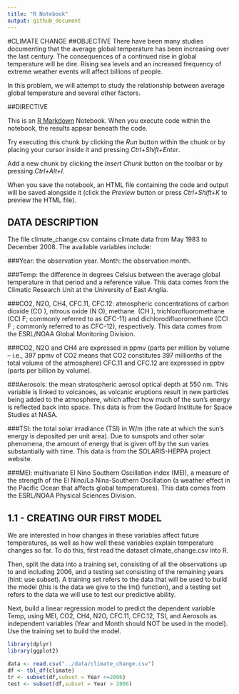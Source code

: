 ```yaml
---
title: "R Notebook"
output: github_document
---
```

#CLIMATE CHANGE
##OBJECTIVE
There have been many studies documenting that the average global temperature has been increasing over the last century. The consequences of a continued rise in global temperature will be dire. Rising sea levels and an increased frequency of extreme weather events will affect billions of people.

In this problem, we will attempt to study the relationship between average global temperature and several other factors.

##DIRECTIVE

This is an [R Markdown](http://rmarkdown.rstudio.com) Notebook. When you execute code within the notebook, the results appear beneath the code. 

Try executing this chunk by clicking the *Run* button within the chunk or by placing your cursor inside it and pressing *Ctrl+Shift+Enter*. 


Add a new chunk by clicking the *Insert Chunk* button on the toolbar or by pressing *Ctrl+Alt+I*.

When you save the notebook, an HTML file containing the code and output will be saved alongside it (click the *Preview* button or press *Ctrl+Shift+K* to preview the HTML file).

## DATA DESCRIPTION
The file climate_change.csv contains climate data from May 1983 to December 2008. The available variables include:

###Year: 
the observation year. Month: the observation month.

###Temp: 
the difference in degrees Celsius between the average global temperature in that period and a reference value. This data comes from the Climatic Research Unit at the University of East Anglia. 

###CO2, N2O, CH4, CFC.11, CFC.12: 
atmospheric concentrations of carbon dioxide (CO ), nitrous oxide (N O), methane  (CH ), trichlorofluoromethane (CCl F; commonly referred to as CFC-11) and dichlorodifluoromethane (CCl F ; commonly referred to as CFC-12), respectively. This data comes from the ESRL/NOAA Global Monitoring Division.

###CO2, N2O and CH4
are expressed in ppmv (parts per million by volume  -- i.e., 397 ppmv of CO2 means that CO2 constitutes 397 millionths of the total volume of the atmosphere) CFC.11 and CFC.12 are expressed in ppbv (parts per billion by volume). 

###Aerosols: 
the mean stratospheric aerosol optical depth at 550 nm. This variable is linked to volcanoes, as volcanic eruptions result in new particles being added to the atmosphere, which affect how much of the sun's energy is reflected back into space. This data is from the Godard Institute for Space Studies at NASA. 

###TSI: 
the total solar irradiance (TSI) in W/m (the rate at which the sun's energy is deposited per unit area). Due to sunspots and other solar phenomena, the amount of energy that is given off by the sun varies substantially with time. This data is from the SOLARIS-HEPPA project website. 

###MEI: 
multivariate El Nino Southern Oscillation index (MEI), a measure of the strength of the El Nino/La Nina-Southern Oscillation (a weather effect in the Pacific Ocean that affects global temperatures). This data comes from the ESRL/NOAA Physical Sciences Division.

## 1.1 - CREATING OUR FIRST MODEL 

We are interested in how changes in these variables affect future temperatures, as well as how well these variables explain temperature changes so far. To do this, first read the dataset climate_change.csv into R.

Then, split the data into a training set, consisting of all the observations up to and including 2006, and a testing set consisting of the remaining years (hint: use subset). A training set refers to the data that will be used to build the model (this is the data we give to the lm() function), and a testing set refers to the data we will use to test our predictive ability.

Next, build a linear regression model to predict the dependent variable Temp, using MEI, CO2, CH4, N2O, CFC.11, CFC.12, TSI, and Aerosols as independent variables (Year and Month should NOT be used in the model). Use the training set to build the model.

```r
library(dplyr)
library(ggplot2)
```


```r
data <- read.csv("../data/climate_change.csv")
df <- tbl_df(climate)
tr <- subset(df,subset = Year <=2006)
test <- subset(df,subset = Year > 2006)
```

